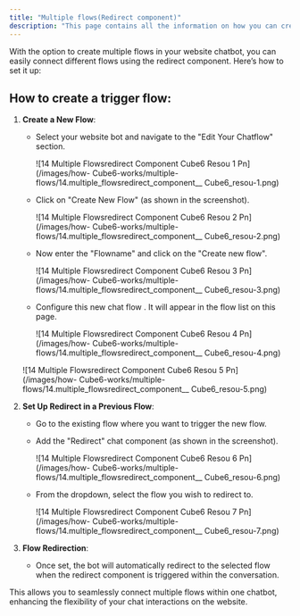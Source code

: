 ```yaml
---
title: "Multiple flows(Redirect component)"
description: "This page contains all the information on how you can create multiple flows in the website bot and use the redirect component to trigger them in the chatflow."
---
```


With the option to create multiple flows in your website chatbot, you can easily connect different flows using the redirect component. Here’s how to set it up:

## **How to create a trigger flow:**

1. **Create a New Flow**:
   - Select your website bot and navigate to the "Edit Your Chatflow" section.

     ![14 Multiple Flowsredirect Component  Cube6 Resou 1 Pn](/images/how- Cube6-works/multiple-flows/14.multiple_flowsredirect_component__ Cube6_resou-1.png)
   - Click on "Create New Flow" (as shown in the screenshot).

     ![14 Multiple Flowsredirect Component  Cube6 Resou 2 Pn](/images/how- Cube6-works/multiple-flows/14.multiple_flowsredirect_component__ Cube6_resou-2.png)
   - Now enter the "Flowname" and click on the "Create new flow".

     ![14 Multiple Flowsredirect Component  Cube6 Resou 3 Pn](/images/how- Cube6-works/multiple-flows/14.multiple_flowsredirect_component__ Cube6_resou-3.png)
   - Configure this new chat flow . It will appear in the flow list on this page.

     ![14 Multiple Flowsredirect Component  Cube6 Resou 4 Pn](/images/how- Cube6-works/multiple-flows/14.multiple_flowsredirect_component__ Cube6_resou-4.png)

   ![14 Multiple Flowsredirect Component  Cube6 Resou 5 Pn](/images/how- Cube6-works/multiple-flows/14.multiple_flowsredirect_component__ Cube6_resou-5.png)
2. **Set Up Redirect in a Previous Flow**:
   - Go to the existing flow where you want to trigger the new flow.
   - Add the "Redirect" chat component (as shown in the screenshot).

     ![14 Multiple Flowsredirect Component  Cube6 Resou 6 Pn](/images/how- Cube6-works/multiple-flows/14.multiple_flowsredirect_component__ Cube6_resou-6.png)
   - From the dropdown, select the flow you wish to redirect to.

     ![14 Multiple Flowsredirect Component  Cube6 Resou 7 Pn](/images/how- Cube6-works/multiple-flows/14.multiple_flowsredirect_component__ Cube6_resou-7.png)
3. **Flow Redirection**:
   - Once set, the bot will automatically redirect to the selected flow when the redirect component is triggered within the conversation.

This allows you to seamlessly connect multiple flows within one chatbot, enhancing the flexibility of your chat interactions on the website.